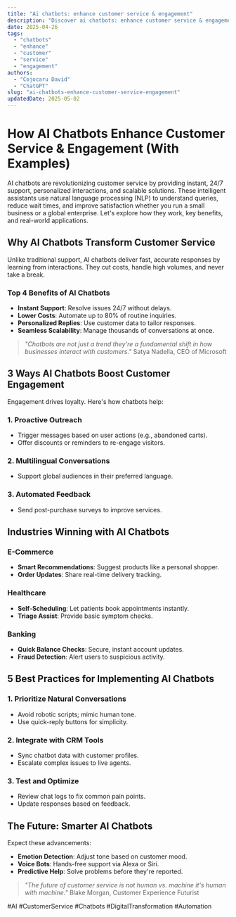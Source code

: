 ```yaml
---
title: "Ai chatbots: enhance customer service & engagement"
description: "Discover ai chatbots: enhance customer service & engagement with this in-depth guide, providing actionable insights and practical tips to boost your knowledge and results."
date: 2025-04-26
tags:
  - "chatbots"
  - "enhance"
  - "customer"
  - "service"
  - "engagement"
authors:
  - "Cojocaru David"
  - "ChatGPT"
slug: "ai-chatbots-enhance-customer-service-engagement"
updatedDate: 2025-05-02
---
```


# How AI Chatbots Enhance Customer Service & Engagement (With Examples)  

AI chatbots are revolutionizing customer service by providing instant, 24/7 support, personalized interactions, and scalable solutions. These intelligent assistants use natural language processing (NLP) to understand queries, reduce wait times, and improve satisfaction whether you run a small business or a global enterprise. Let's explore how they work, key benefits, and real-world applications.  

## Why AI Chatbots Transform Customer Service  

Unlike traditional support, AI chatbots deliver fast, accurate responses by learning from interactions. They cut costs, handle high volumes, and never take a break.  

### Top 4 Benefits of AI Chatbots  
- **Instant Support**: Resolve issues 24/7 without delays.  
- **Lower Costs**: Automate up to 80% of routine inquiries.  
- **Personalized Replies**: Use customer data to tailor responses.  
- **Seamless Scalability**: Manage thousands of conversations at once.  

> *"Chatbots are not just a trend they're a fundamental shift in how businesses interact with customers."*   Satya Nadella, CEO of Microsoft  

## 3 Ways AI Chatbots Boost Customer Engagement  

Engagement drives loyalty. Here's how chatbots help:  

### 1. Proactive Outreach  
- Trigger messages based on user actions (e.g., abandoned carts).  
- Offer discounts or reminders to re-engage visitors.  

### 2. Multilingual Conversations  
- Support global audiences in their preferred language.  

### 3. Automated Feedback  
- Send post-purchase surveys to improve services.  

## Industries Winning with AI Chatbots  

### E-Commerce  
- **Smart Recommendations**: Suggest products like a personal shopper.  
- **Order Updates**: Share real-time delivery tracking.  

### Healthcare  
- **Self-Scheduling**: Let patients book appointments instantly.  
- **Triage Assist**: Provide basic symptom checks.  

### Banking  
- **Quick Balance Checks**: Secure, instant account updates.  
- **Fraud Detection**: Alert users to suspicious activity.  

## 5 Best Practices for Implementing AI Chatbots  

### 1. Prioritize Natural Conversations  
- Avoid robotic scripts; mimic human tone.  
- Use quick-reply buttons for simplicity.  

### 2. Integrate with CRM Tools  
- Sync chatbot data with customer profiles.  
- Escalate complex issues to live agents.  

### 3. Test and Optimize  
- Review chat logs to fix common pain points.  
- Update responses based on feedback.  

## The Future: Smarter AI Chatbots  

Expect these advancements:  
- **Emotion Detection**: Adjust tone based on customer mood.  
- **Voice Bots**: Hands-free support via Alexa or Siri.  
- **Predictive Help**: Solve problems before they're reported.  

> *"The future of customer service is not human vs. machine it's human with machine."*   Blake Morgan, Customer Experience Futurist  

#AI #CustomerService #Chatbots #DigitalTransformation #Automation